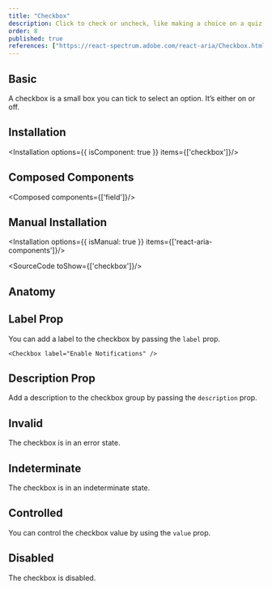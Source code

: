 ```yaml
---
title: "Checkbox"
description: Click to check or uncheck, like making a choice on a quiz, simple and straightforward for quick decisions.
order: 8
published: true
references: ["https://react-spectrum.adobe.com/react-aria/Checkbox.html#props"]
---
```


## Basic

A checkbox is a small box you can tick to select an option. It’s either on or off.
<How toUse="forms/checkbox/checkbox-demo" />

## Installation
<Installation options={{ isComponent: true }} items={['checkbox']}/>

## Composed Components
<Composed components={['field']}/>

## Manual Installation
<Installation options={{ isManual: true }} items={['react-aria-components']}/>

<SourceCode toShow={['checkbox']}/>

## Anatomy
<Anatomy show='checkbox-anatomy'/>

## Label Prop
You can add a label to the checkbox by passing the `label` prop.
```
<Checkbox label="Enable Notifications" />
```

## Description Prop
Add a description to the checkbox group by passing the `description` prop.
<How minW72 toUse="forms/checkbox/checkbox-description-demo" />

## Invalid
The checkbox is in an error state.
<How toUse="forms/checkbox/checkbox-invalid-demo" />

## Indeterminate
The checkbox is in an indeterminate state.
<How toUse="forms/checkbox/checkbox-indeterminate-demo" />

## Controlled
You can control the checkbox value by using the `value` prop.
<How minW72 toUse="forms/checkbox/checkbox-controlled-demo" />

## Disabled
The checkbox is disabled.
<How toUse="forms/checkbox/checkbox-disabled-demo" />

